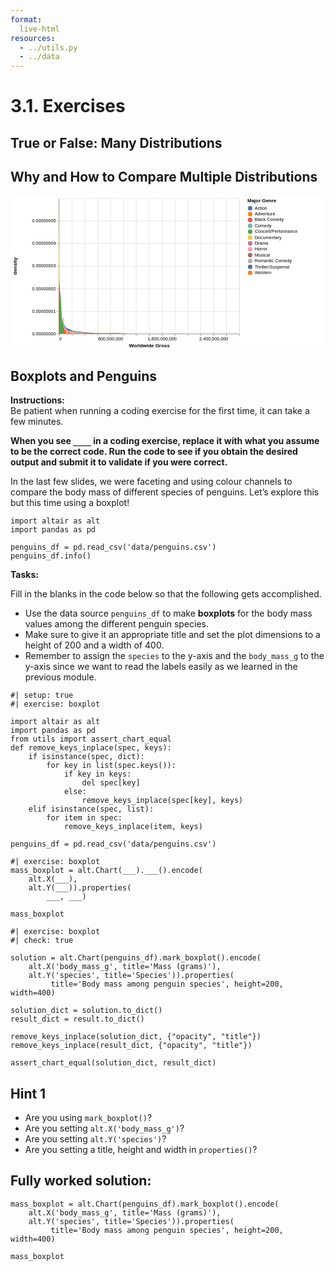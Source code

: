 ```yaml
---
format:
  live-html
resources:
  - ../utils.py
  - ../data
---
```


<script src='../../src/quiz.js'></script>  <!-- Only needed once per page -->

# 3.1. Exercises

## True or False: Many Distributions

<div id='mcq1'></div> 
<script>
    generateQuiz(
        'mcq1', 
        'True or False',  
        'Using a bar plot to display a statistic like the mean, is an effective way to compare quantitative dataframe columns.', 
        { 
        'True': 'This hinders us from seeing any variation in the data and can be problematic and cause us to draw incorrect conclusions.',
        'False': ''
        },
        'False',  
    );
</script>

<div id='mcq2'></div> 
<script>
    generateQuiz(
        'mcq2',
        'True or False',
        'We can sort boxplots by their median value within an Altair plot by specifying sort=‘median’.',
        {
        'True': 'We have to first use `pandas` to sort the categorical dataframe column’s mean values outside of the `alt.Chart()`.',
        'False': 'You remembered that we must do this first before making the plot!'
        },
        'False',
    );
</script>

## Why and How to Compare Multiple Distributions

<div id='mcq3'></div> 
<script>
    generateQuiz(
        'mcq3',
        'Question 1',
        'When comparing the value counts of certain dataframe columns, why can it be extremely difficult to obtain meaningful insights from density plots such as the one below?',
        {
        'There are too many records.': 'Having a lot of observations has no impact on a density plot.',
        'The majority of the observations lie on the left side of the plot making the values and genres difficult to observe.': '',
        'There are too many columns being plotted.': 'We are only plotting one column from a dataframe so this should not matter.',
        'The x-axis tend to display too many values without reason.': 'If our plot includes the axis to the length shown, there are records for the values but they are so close to 0, that they cannot be identified.'
        },
        'The majority of the observations lie on the left side of the plot making the values and genres difficult to observe.',
    );
</script>


<?xml version="1.0" encoding="utf-8"?>


<svg xmlns="http://www.w3.org/2000/svg" xmlns:xlink="http://www.w3.org/1999/xlink" version="1.1" class="marks" width="698" height="342" viewBox="0 0 698 342"><rect width="698" height="342" fill="white"/><g fill="none" stroke-miterlimit="10" transform="translate(107,5)"><g class="mark-group role-frame root" role="graphics-object" aria-roledescription="group mark container"><g transform="translate(0,0)"><path class="background" aria-hidden="true" d="M0.5,0.5h400v300h-400Z" stroke="#ddd"/><g><g class="mark-group role-axis" aria-hidden="true"><g transform="translate(0.5,300.5)"><path class="background" aria-hidden="true" d="M0,0h0v0h0Z" pointer-events="none"/><g><g class="mark-rule role-axis-grid" pointer-events="none"><line transform="translate(0,-300)" x2="0" y2="300" stroke="#ddd" stroke-width="1" opacity="1"/><line transform="translate(29,-300)" x2="0" y2="300" stroke="#ddd" stroke-width="1" opacity="1"/><line transform="translate(57,-300)" x2="0" y2="300" stroke="#ddd" stroke-width="1" opacity="1"/><line transform="translate(86,-300)" x2="0" y2="300" stroke="#ddd" stroke-width="1" opacity="1"/><line transform="translate(114,-300)" x2="0" y2="300" stroke="#ddd" stroke-width="1" opacity="1"/><line transform="translate(143,-300)" x2="0" y2="300" stroke="#ddd" stroke-width="1" opacity="1"/><line transform="translate(171,-300)" x2="0" y2="300" stroke="#ddd" stroke-width="1" opacity="1"/><line transform="translate(200,-300)" x2="0" y2="300" stroke="#ddd" stroke-width="1" opacity="1"/><line transform="translate(229,-300)" x2="0" y2="300" stroke="#ddd" stroke-width="1" opacity="1"/><line transform="translate(257,-300)" x2="0" y2="300" stroke="#ddd" stroke-width="1" opacity="1"/><line transform="translate(286,-300)" x2="0" y2="300" stroke="#ddd" stroke-width="1" opacity="1"/><line transform="translate(314,-300)" x2="0" y2="300" stroke="#ddd" stroke-width="1" opacity="1"/><line transform="translate(343,-300)" x2="0" y2="300" stroke="#ddd" stroke-width="1" opacity="1"/><line transform="translate(371,-300)" x2="0" y2="300" stroke="#ddd" stroke-width="1" opacity="1"/><line transform="translate(400,-300)" x2="0" y2="300" stroke="#ddd" stroke-width="1" opacity="1"/></g></g><path class="foreground" aria-hidden="true" d="" pointer-events="none" display="none"/></g></g><g class="mark-group role-axis" aria-hidden="true"><g transform="translate(0.5,0.5)"><path class="background" aria-hidden="true" d="M0,0h0v0h0Z" pointer-events="none"/><g><g class="mark-rule role-axis-grid" pointer-events="none"><line transform="translate(0,300)" x2="400" y2="0" stroke="#ddd" stroke-width="1" opacity="1"/><line transform="translate(0,250)" x2="400" y2="0" stroke="#ddd" stroke-width="1" opacity="1"/><line transform="translate(0,200)" x2="400" y2="0" stroke="#ddd" stroke-width="1" opacity="1"/><line transform="translate(0,150)" x2="400" y2="0" stroke="#ddd" stroke-width="1" opacity="1"/><line transform="translate(0,100)" x2="400" y2="0" stroke="#ddd" stroke-width="1" opacity="1"/><line transform="translate(0,50)" x2="400" y2="0" stroke="#ddd" stroke-width="1" opacity="1"/></g></g><path class="foreground" aria-hidden="true" d="" pointer-events="none" display="none"/></g></g><g class="mark-group role-axis" role="graphics-symbol" aria-roledescription="axis" aria-label="X-axis titled 'Worldwide Gross' for a linear scale with values from 0 to 2,800,000,000"><g transform="translate(0.5,300.5)"><path class="background" aria-hidden="true" d="M0,0h0v0h0Z" pointer-events="none"/><g><g class="mark-rule role-axis-tick" pointer-events="none"><line transform="translate(0,0)" x2="0" y2="5" stroke="#888" stroke-width="1" opacity="1"/><line transform="translate(29,0)" x2="0" y2="5" stroke="#888" stroke-width="1" opacity="1"/><line transform="translate(57,0)" x2="0" y2="5" stroke="#888" stroke-width="1" opacity="1"/><line transform="translate(86,0)" x2="0" y2="5" stroke="#888" stroke-width="1" opacity="1"/><line transform="translate(114,0)" x2="0" y2="5" stroke="#888" stroke-width="1" opacity="1"/><line transform="translate(143,0)" x2="0" y2="5" stroke="#888" stroke-width="1" opacity="1"/><line transform="translate(171,0)" x2="0" y2="5" stroke="#888" stroke-width="1" opacity="1"/><line transform="translate(200,0)" x2="0" y2="5" stroke="#888" stroke-width="1" opacity="1"/><line transform="translate(229,0)" x2="0" y2="5" stroke="#888" stroke-width="1" opacity="1"/><line transform="translate(257,0)" x2="0" y2="5" stroke="#888" stroke-width="1" opacity="1"/><line transform="translate(286,0)" x2="0" y2="5" stroke="#888" stroke-width="1" opacity="1"/><line transform="translate(314,0)" x2="0" y2="5" stroke="#888" stroke-width="1" opacity="1"/><line transform="translate(343,0)" x2="0" y2="5" stroke="#888" stroke-width="1" opacity="1"/><line transform="translate(371,0)" x2="0" y2="5" stroke="#888" stroke-width="1" opacity="1"/><line transform="translate(400,0)" x2="0" y2="5" stroke="#888" stroke-width="1" opacity="1"/></g><g class="mark-text role-axis-label" pointer-events="none"><text text-anchor="start" transform="translate(0,15)" font-family="sans-serif" font-size="10px" fill="#000" opacity="1">0</text><text text-anchor="middle" transform="translate(28.57142857142857,15)" font-family="sans-serif" font-size="10px" fill="#000" opacity="0">200,000,000</text><text text-anchor="middle" transform="translate(57.14285714285714,15)" font-family="sans-serif" font-size="10px" fill="#000" opacity="0">400,000,000</text><text text-anchor="middle" transform="translate(85.71428571428571,15)" font-family="sans-serif" font-size="10px" fill="#000" opacity="0">600,000,000</text><text text-anchor="middle" transform="translate(114.28571428571428,15)" font-family="sans-serif" font-size="10px" fill="#000" opacity="1">800,000,000</text><text text-anchor="middle" transform="translate(142.85714285714286,15)" font-family="sans-serif" font-size="10px" fill="#000" opacity="0">1,000,000,000</text><text text-anchor="middle" transform="translate(171.42857142857142,15)" font-family="sans-serif" font-size="10px" fill="#000" opacity="0">1,200,000,000</text><text text-anchor="middle" transform="translate(200,15)" font-family="sans-serif" font-size="10px" fill="#000" opacity="0">1,400,000,000</text><text text-anchor="middle" transform="translate(228.57142857142856,15)" font-family="sans-serif" font-size="10px" fill="#000" opacity="1">1,600,000,000</text><text text-anchor="middle" transform="translate(257.14285714285717,15)" font-family="sans-serif" font-size="10px" fill="#000" opacity="0">1,800,000,000</text><text text-anchor="middle" transform="translate(285.7142857142857,15)" font-family="sans-serif" font-size="10px" fill="#000" opacity="0">2,000,000,000</text><text text-anchor="middle" transform="translate(314.2857142857143,15)" font-family="sans-serif" font-size="10px" fill="#000" opacity="0">2,200,000,000</text><text text-anchor="middle" transform="translate(342.85714285714283,15)" font-family="sans-serif" font-size="10px" fill="#000" opacity="1">2,400,000,000</text><text text-anchor="middle" transform="translate(371.42857142857144,15)" font-family="sans-serif" font-size="10px" fill="#000" opacity="0">2,600,000,000</text><text text-anchor="end" transform="translate(400,15)" font-family="sans-serif" font-size="10px" fill="#000" opacity="0">2,800,000,000</text></g><g class="mark-rule role-axis-domain" pointer-events="none"><line transform="translate(0,0)" x2="400" y2="0" stroke="#888" stroke-width="1" opacity="1"/></g><g class="mark-text role-axis-title" pointer-events="none"><text text-anchor="middle" transform="translate(200,30)" font-family="sans-serif" font-size="11px" font-weight="bold" fill="#000" opacity="1">Worldwide
Gross</text></g></g><path class="foreground" aria-hidden="true" d="" pointer-events="none" display="none"/></g></g><g class="mark-group role-axis" role="graphics-symbol" aria-roledescription="axis" aria-label="Y-axis titled 'density' for a linear scale with values from 0.00000000 to 0.00000006"><g transform="translate(0.5,0.5)"><path class="background" aria-hidden="true" d="M0,0h0v0h0Z" pointer-events="none"/><g><g class="mark-rule role-axis-tick" pointer-events="none"><line transform="translate(0,300)" x2="-5" y2="0" stroke="#888" stroke-width="1" opacity="1"/><line transform="translate(0,250)" x2="-5" y2="0" stroke="#888" stroke-width="1" opacity="1"/><line transform="translate(0,200)" x2="-5" y2="0" stroke="#888" stroke-width="1" opacity="1"/><line transform="translate(0,150)" x2="-5" y2="0" stroke="#888" stroke-width="1" opacity="1"/><line transform="translate(0,100)" x2="-5" y2="0" stroke="#888" stroke-width="1" opacity="1"/><line transform="translate(0,50)" x2="-5" y2="0" stroke="#888" stroke-width="1" opacity="1"/></g><g class="mark-text role-axis-label" pointer-events="none"><text text-anchor="end" transform="translate(-7,303)" font-family="sans-serif" font-size="10px" fill="#000" opacity="1">0.00000000</text><text text-anchor="end" transform="translate(-7,252.99999999999997)" font-family="sans-serif" font-size="10px" fill="#000" opacity="1">0.00000001</text><text text-anchor="end" transform="translate(-7,203)" font-family="sans-serif" font-size="10px" fill="#000" opacity="1">0.00000002</text><text text-anchor="end" transform="translate(-7,153)" font-family="sans-serif" font-size="10px" fill="#000" opacity="1">0.00000003</text><text text-anchor="end" transform="translate(-7,102.99999999999997)" font-family="sans-serif" font-size="10px" fill="#000" opacity="1">0.00000004</text><text text-anchor="end" transform="translate(-7,52.999999999999986)" font-family="sans-serif" font-size="10px" fill="#000" opacity="1">0.00000005</text></g><g class="mark-rule role-axis-domain" pointer-events="none"><line transform="translate(0,300)" x2="0" y2="-300" stroke="#888" stroke-width="1" opacity="1"/></g><g class="mark-text role-axis-title" pointer-events="none"><text text-anchor="middle" transform="translate(-91,150) rotate(-90) translate(0,-2)" font-family="sans-serif" font-size="11px" font-weight="bold" fill="#000" opacity="1">density</text></g></g><path class="foreground" aria-hidden="true" d="" pointer-events="none" display="none"/></g></g><g class="mark-group role-scope pathgroup" role="graphics-object" aria-roledescription="group mark container"><g transform="translate(0,0)"><path class="background" aria-hidden="true" d="M0,0h400v300h-400Z"/><g><g class="mark-area role-mark marks" role="graphics-object" aria-roledescription="area mark container"><path aria-label="Major Genre: Drama; Worldwide Gross: 0; density: 1.44424720047e-8" role="graphics-symbol" aria-roledescription="area mark" d="M0,227.78763997655835L4.5309174514285715,260.5435171237179L9.061834902857143,281.62660249010924L13.592752354285711,290.92105336081L18.123669805714286,293.6775016427389L22.654587257142857,296.23806738826926L27.185504708571422,297.9418533945787L31.716422160000008,297.5390291148264L36.24733961142857,298.6201853864766L40.77825706285714,299.3653273939833L45.309174514285715,298.8111042263535L49.84009196571429,299.2853816706925L54.371009417142844,299.63689836851955L58.90192686857143,299.7793933873255L63.432844320000015,299.92144350803585L67.96376177142857,299.8094912328355L72.49467922285714,299.8325724583856L77.02559667428572,299.9603750296905L81.55651412571429,299.9995176376596L86.08743157714285,299.8424280446291L90.61834902857143,299.9652788421899L95.14926648000001,299.84922502557475L99.68018393142857,299.58470017735266L104.21110138285717,299.9839037082034L108.74201883428569,299.99444989899456L113.27293628571428,299.7843360491982L113.27293628571428,300L108.74201883428569,300L104.21110138285717,300L99.68018393142857,300L95.14926648000001,300L90.61834902857143,300L86.08743157714285,300L81.55651412571429,300L77.02559667428572,300L72.49467922285714,300L67.96376177142857,300L63.432844320000015,300L58.90192686857143,300L54.371009417142844,300L49.84009196571429,300L45.309174514285715,300L40.77825706285714,300L36.24733961142857,300L31.716422160000008,300L27.185504708571422,300L22.654587257142857,300L18.123669805714286,300L13.592752354285711,300L9.061834902857143,300L4.5309174514285715,300L0,300Z" fill="#b279a2"/></g></g><path class="foreground" aria-hidden="true" d="" display="none"/></g><g transform="translate(0,0)"><path class="background" aria-hidden="true" d="M0,0h400v300h-400Z"/><g><g class="mark-area role-mark marks" role="graphics-object" aria-roledescription="area mark container"><path aria-label="Major Genre: Comedy; Worldwide Gross: 0; density: 8.52802226222e-9" role="graphics-symbol" aria-roledescription="area mark" d="M0,257.35988868891604L3.545688182857143,251.0040046902376L7.091376365714286,271.18843062613087L10.637064548571429,283.46497304578224L14.182752731428572,289.39359588007784L17.728440914285713,292.9477420146153L21.274129097142858,293.25704947149427L24.819817280000002,292.6969793063541L28.365505462857143,295.1691500129199L31.91119364571428,297.33572233348417L35.456881828571426,297.9538253116325L39.00257001142857,297.7182807662953L42.548258194285715,297.59978101374304L46.09394637714285,298.50721815405865L49.639634560000005,298.7464796703493L53.185322742857146,299.3716550403724L56.73101092571429,299.6078073024964L60.27669910857144,299.3869963313005L63.82238729142856,299.2600562224332L67.36807547428572,299.00023774819795L70.91376365714285,299.17141402520036L74.45945184,299.3649031871381L78.00514002285713,299.67707249657303L81.5508282057143,299.7618696234897L85.09651638857143,299.6929981582983L88.64220457142858,299.7454513023682L88.64220457142858,300L85.09651638857143,300L81.5508282057143,300L78.00514002285713,300L74.45945184,300L70.91376365714285,300L67.36807547428572,300L63.82238729142856,300L60.27669910857144,300L56.73101092571429,300L53.185322742857146,300L49.639634560000005,300L46.09394637714285,300L42.548258194285715,300L39.00257001142857,300L35.456881828571426,300L31.91119364571428,300L28.365505462857143,300L24.819817280000002,300L21.274129097142858,300L17.728440914285713,300L14.182752731428572,300L10.637064548571429,300L7.091376365714286,300L3.545688182857143,300L0,300Z" fill="#72b7b2"/></g></g><path class="foreground" aria-hidden="true" d="" display="none"/></g><g transform="translate(0,0)"><path class="background" aria-hidden="true" d="M0,0h400v300h-400Z"/><g><g class="mark-area role-mark marks" role="graphics-object" aria-roledescription="area mark container"><path aria-label="Major Genre: Musical; Worldwide Gross: 0; density: 6.06143341112e-9" role="graphics-symbol" aria-roledescription="area mark" d="M0,269.6928329443893L2.305582462857143,265.89786802245163L4.611164925714286,266.9840974395593L6.916747388571428,271.74742391367965L9.222329851428572,277.90216401408463L11.527912314285715,283.5638178835023L13.833494777142857,287.76613020706554L16.139077240000002,290.2453656909139L18.444659702857145,291.2413891205432L20.750242165714287,291.40497762008965L23.05582462857143,291.51001349651386L25.36140709142857,292.05541324741404L27.666989554285713,293.10240552828805L29.972572017142856,294.3998887046243L32.278154480000005,295.59943592855103L34.58373694285714,296.4416085539748L36.88931940571429,296.8764163932298L39.194901868571435,297.0657202588026L41.500484331428574,297.26238439021495L43.80606679428571,297.6408145712951L46.11164925714286,298.18378528871744L48.41723171999999,298.7072932813438L50.72281418285714,299.01212966042976L53.028396645714295,299.04311110642084L55.33397910857143,298.9296410012533L57.63956157142858,298.87888874589345L57.63956157142858,300L55.33397910857143,300L53.028396645714295,300L50.72281418285714,300L48.41723171999999,300L46.11164925714286,300L43.80606679428571,300L41.500484331428574,300L39.194901868571435,300L36.88931940571429,300L34.58373694285714,300L32.278154480000005,300L29.972572017142856,300L27.666989554285713,300L25.36140709142857,300L23.05582462857143,300L20.750242165714287,300L18.444659702857145,300L16.139077240000002,300L13.833494777142857,300L11.527912314285715,300L9.222329851428572,300L6.916747388571428,300L4.611164925714286,300L2.305582462857143,300L0,300Z" fill="#9d755d"/></g></g><path class="foreground" aria-hidden="true" d="" display="none"/></g><g transform="translate(0,0)"><path class="background" aria-hidden="true" d="M0,0h400v300h-400Z"/><g><g class="mark-area role-mark marks" role="graphics-object" aria-roledescription="area mark container"><path aria-label="Major Genre: Thriller/Suspense; Worldwide Gross: 0; density: 7.32819297617e-9" role="graphics-symbol" aria-roledescription="area mark" d="M0,263.35903511915495L10.530742600000002,278.70949084360245L21.061485200000003,294.60026288038654L31.5922278,296.5956132480385L42.12297040000001,298.3140776726223L52.653713,299.4438843096835L63.1844556,299.8417208691465L73.7151982,299.854958580544L84.24594080000001,299.99980247312976L94.7766834,299.644243968835L105.307426,299.45632825966305L115.8381686,299.9726650675178L126.3689112,299.999999990627L136.8996538,300L147.4303964,300L157.961139,300L168.49188160000003,300L179.02262420000002,300L189.5533668,300L200.08410940000002,300L210.614852,300L221.1455946,300L231.6763372,300L242.2070798,299.9999999999845L252.7378224,299.9990169452095L263.268565,299.60818930857033L263.268565,300L252.7378224,300L242.2070798,300L231.6763372,300L221.1455946,300L210.614852,300L200.08410940000002,300L189.5533668,300L179.02262420000002,300L168.49188160000003,300L157.961139,300L147.4303964,300L136.8996538,300L126.3689112,300L115.8381686,300L105.307426,300L94.7766834,300L84.24594080000001,300L73.7151982,300L63.1844556,300L52.653713,300L42.12297040000001,300L31.5922278,300L21.061485200000003,300L10.530742600000002,300L0,300Z" fill="#4c78a8"/></g></g><path class="foreground" aria-hidden="true" d="" display="none"/></g><g transform="translate(0,0)"><path class="background" aria-hidden="true" d="M0,0h400v300h-400Z"/><g><g class="mark-area role-mark marks" role="graphics-object" aria-roledescription="area mark container"><path aria-label="Major Genre: Adventure; Worldwide Gross: 0; density: 2.02187847231e-9" role="graphics-symbol" aria-roledescription="area mark" d="M0,289.8906076384335L6.474441857142857,287.4975933196307L12.948883714285714,287.48138252419983L19.42332557142857,289.27331543831014L25.897767428571427,291.5360719253615L32.372209285714284,293.33967742431884L38.84665114285714,294.49386651335465L45.321093000000005,295.25675399087146L51.795534857142854,295.9684475924111L58.26997671428571,296.77538269764517L64.74441857142857,297.5497716893814L71.21886042857143,298.1065600767519L77.69330228571428,298.43902350754087L84.16774414285715,298.65986274151453L90.64218600000001,298.8188008782915L97.11662785714286,298.8710425827516L103.59106971428571,298.77553908911057L110.06551157142856,298.5794482497719L116.53995342857142,298.39930095457885L123.0143952857143,298.33807310746624L129.48883714285714,298.4433701561111L135.963279,298.69839575409L142.43772085714286,299.02041702035956L148.9121627142857,299.31537664927583L155.38660457142856,299.54452279294173L161.86104642857143,299.71664603669086L161.86104642857143,300L155.38660457142856,300L148.9121627142857,300L142.43772085714286,300L135.963279,300L129.48883714285714,300L123.0143952857143,300L116.53995342857142,300L110.06551157142856,300L103.59106971428571,300L97.11662785714286,300L90.64218600000001,300L84.16774414285715,300L77.69330228571428,300L71.21886042857143,300L64.74441857142857,300L58.26997671428571,300L51.795534857142854,300L45.321093000000005,300L38.84665114285714,300L32.372209285714284,300L25.897767428571427,300L19.42332557142857,300L12.948883714285714,300L6.474441857142857,300L0,300Z" fill="#f58518"/></g></g><path class="foreground" aria-hidden="true" d="" display="none"/></g><g transform="translate(0,0)"><path class="background" aria-hidden="true" d="M0,0h400v300h-400Z"/><g><g class="mark-area role-mark marks" role="graphics-object" aria-roledescription="area mark container"><path aria-label="Major Genre: Action; Worldwide Gross: 0; density: 3.7716362804e-9" role="graphics-symbol" aria-roledescription="area mark" d="M0,281.14181859797947L15.816522851428571,286.3630539505048L31.633045702857142,294.21031536935493L47.44956855428571,296.32277091386294L63.266091405714285,297.9024805806831L79.08261425714286,299.2989583663021L94.89913710857142,299.77451130200507L110.71565996000001,299.61868789203953L126.53218281142857,299.8639526341454L142.34870566285713,299.88153783356876L158.16522851428573,299.9897039491015L173.98175136571427,299.99999978549624L189.79827421714285,300L205.61479706857142,300L221.43131992000002,300L237.24784277142854,300L253.06436562285714,300L268.88088847428577,300L284.69741132571426,300L300.51393417714286,300L316.33045702857146,300L332.14697988,300L347.96350273142855,300L363.7800255828571,299.99999999496043L379.5965484342857,299.99822698096756L395.4130712857143,299.87483400409104L395.4130712857143,300L379.5965484342857,300L363.7800255828571,300L347.96350273142855,300L332.14697988,300L316.33045702857146,300L300.51393417714286,300L284.69741132571426,300L268.88088847428577,300L253.06436562285714,300L237.24784277142854,300L221.43131992000002,300L205.61479706857142,300L189.79827421714285,300L173.98175136571427,300L158.16522851428573,300L142.34870566285713,300L126.53218281142857,300L110.71565996000001,300L94.89913710857142,300L79.08261425714286,300L63.266091405714285,300L47.44956855428571,300L31.633045702857142,300L15.816522851428571,300L0,300Z" fill="#4c78a8"/></g></g><path class="foreground" aria-hidden="true" d="" display="none"/></g><g transform="translate(0,0)"><path class="background" aria-hidden="true" d="M0,0h400v300h-400Z"/><g><g class="mark-area role-mark marks" role="graphics-object" aria-roledescription="area mark container"><path aria-label="Major Genre: Romantic Comedy; Worldwide Gross: 0; density: 5.9563842043e-9" role="graphics-symbol" aria-roledescription="area mark" d="M0,270.21807897849L2.648,265.43656567568956L5.296,267.8727819923353L7.944,274.7407102032084L10.592,281.8359430862L13.239999999999998,286.99995358460416L15.888,290.2271849505979L18.536,292.18491702776845L21.184,293.3512331320155L23.832,293.9728562850058L26.479999999999997,294.2656291523244L29.128,294.5015361687678L31.776,294.86022365088195L34.424,295.284352807232L37.072,295.6540779785503L39.72,295.98932391950945L42.368,296.32653240122994L45.016,296.5756600758668L47.664,296.66755920503726L50.312,296.77057398260166L52.959999999999994,297.193666465395L55.608000000000004,297.99027652505305L58.256,298.82090321858004L60.904,299.32846282216383L63.552,299.4891190065545L66.2,299.52542986475737L66.2,300L63.552,300L60.904,300L58.256,300L55.608000000000004,300L52.959999999999994,300L50.312,300L47.664,300L45.016,300L42.368,300L39.72,300L37.072,300L34.424,300L31.776,300L29.128,300L26.479999999999997,300L23.832,300L21.184,300L18.536,300L15.888,300L13.239999999999998,300L10.592,300L7.944,300L5.296,300L2.648,300L0,300Z" fill="#bab0ac"/></g></g><path class="foreground" aria-hidden="true" d="" display="none"/></g><g transform="translate(0,0)"><path class="background" aria-hidden="true" d="M0,0h400v300h-400Z"/><g><g class="mark-area role-mark marks" role="graphics-object" aria-roledescription="area mark container"><path aria-label="Major Genre: Horror; Worldwide Gross: 0; density: 8.01575942079e-9" role="graphics-symbol" aria-roledescription="area mark" d="M0,259.9212028960269L3.343175434285714,243.25982342498887L6.686350868571428,263.469537691571L10.029526302857143,279.99570318102013L13.372701737142856,286.57743806243184L16.715877171428573,289.43539778152854L20.059052605714285,293.68290884620296L23.40222804,294.7650062414786L26.745403474285713,294.7016919943395L30.088578908571428,295.66405233157803L33.43175434285715,297.8172096295773L36.77492977714286,298.92639553782396L40.11810521142857,299.82849782680927L43.46128064571428,299.98364071612343L46.80445608,299.7801234383062L50.147631514285706,299.44856153833973L53.490806948571425,299.68043459851L56.83398238285714,299.4644364894259L60.177157817142856,299.70311426993874L63.520333251428575,299.81747063472164L66.8635086857143,299.4589624215067L70.20668411999999,299.748487306465L73.54985955428572,299.9837861435889L76.89303498857144,299.989428211052L80.23621042285714,299.79653303105505L83.57938585714285,299.45225434870093L83.57938585714285,300L80.23621042285714,300L76.89303498857144,300L73.54985955428572,300L70.20668411999999,300L66.8635086857143,300L63.520333251428575,300L60.177157817142856,300L56.83398238285714,300L53.490806948571425,300L50.147631514285706,300L46.80445608,300L43.46128064571428,300L40.11810521142857,300L36.77492977714286,300L33.43175434285715,300L30.088578908571428,300L26.745403474285713,300L23.40222804,300L20.059052605714285,300L16.715877171428573,300L13.372701737142856,300L10.029526302857143,300L6.686350868571428,300L3.343175434285714,300L0,300Z" fill="#ff9da6"/></g></g><path class="foreground" aria-hidden="true" d="" display="none"/></g><g transform="translate(0,0)"><path class="background" aria-hidden="true" d="M0,0h400v300h-400Z"/><g><g class="mark-area role-mark marks" role="graphics-object" aria-roledescription="area mark container"><path aria-label="Major Genre: Western; Worldwide Gross: 14873; density: 1.50362976487e-8" role="graphics-symbol" aria-roledescription="area mark" d="M0.0021247142857142858,224.81851175639844L2.426039725714286,218.97486130691007L4.849954737142858,256.4355252758361L7.273869748571428,277.11540972670383L9.697784760000001,282.4852648517087L12.121699771428572,290.2082340004865L14.545614782857141,291.28002605253937L16.969529794285716,295.17848502885937L19.39344480571429,299.4134691503748L21.817359817142858,299.9855363564461L24.24127482857143,299.99992864617354L26.665189839999996,299.99999993032117L29.089104851428573,299.99999999998664L31.513019862857146,300L33.93693487428572,300L36.36084988571429,300L38.78476489714286,300L41.20867990857143,300L43.63259492,300L46.05650993142857,299.99999999999943L48.48042494285715,299.99999999523374L50.90433995428572,299.99999209154777L53.32825496571429,299.9974737848801L55.75216997714286,299.8446496072872L58.17608498857142,298.16084822499323L60.6,295.8083407005724L60.6,300L58.17608498857142,300L55.75216997714286,300L53.32825496571429,300L50.90433995428572,300L48.48042494285715,300L46.05650993142857,300L43.63259492,300L41.20867990857143,300L38.78476489714286,300L36.36084988571429,300L33.93693487428572,300L31.513019862857146,300L29.089104851428573,300L26.665189839999996,300L24.24127482857143,300L21.817359817142858,300L19.39344480571429,300L16.969529794285716,300L14.545614782857141,300L12.121699771428572,300L9.697784760000001,300L7.273869748571428,300L4.849954737142858,300L2.426039725714286,300L0.0021247142857142858,300Z" fill="#f58518"/></g></g><path class="foreground" aria-hidden="true" d="" display="none"/></g><g transform="translate(0,0)"><path class="background" aria-hidden="true" d="M0,0h400v300h-400Z"/><g><g class="mark-area role-mark marks" role="graphics-object" aria-roledescription="area mark container"><path aria-label="Major Genre: Documentary; Worldwide Gross: 0; density: 5.50885628936e-8" role="graphics-symbol" aria-roledescription="area mark" d="M0,24.557185532192214L1.270940097142857,169.51917784392845L2.541880194285714,247.24676230457746L3.812820291428571,284.8847729355303L5.083760388571428,286.4172617402167L6.354700485714286,299.45112355179805L7.625640582857142,294.7656007531655L8.896580680000001,292.0499112596568L10.167520777142856,290.07254334029506L11.438460874285711,297.16916057259635L12.709400971428572,299.9870327935237L13.980341068571429,299.9999990616756L15.251281165714284,299.99998509717886L16.522221262857144,299.92678035094696L17.793161360000003,294.3176097799086L19.064101457142854,293.03407665208556L20.335041554285713,299.8651128576508L21.60598165142857,299.9999587421452L22.876921748571423,299.99999999980065L24.14786184571429,300L25.418801942857144,300L26.689742040000002,299.99999999999994L27.960682137142857,299.9999999169084L29.231622234285716,299.9973503006987L30.502562331428567,298.6653104733317L31.773502428571426,289.3804004682371L31.773502428571426,300L30.502562331428567,300L29.231622234285716,300L27.960682137142857,300L26.689742040000002,300L25.418801942857144,300L24.14786184571429,300L22.876921748571423,300L21.60598165142857,300L20.335041554285713,300L19.064101457142854,300L17.793161360000003,300L16.522221262857144,300L15.251281165714284,300L13.980341068571429,300L12.709400971428572,300L11.438460874285711,300L10.167520777142856,300L8.896580680000001,300L7.625640582857142,300L6.354700485714286,300L5.083760388571428,300L3.812820291428571,300L2.541880194285714,300L1.270940097142857,300L0,300Z" fill="#eeca3b"/></g></g><path class="foreground" aria-hidden="true" d="" display="none"/></g><g transform="translate(0,0)"><path class="background" aria-hidden="true" d="M0,0h400v300h-400Z"/><g><g class="mark-area role-mark marks" role="graphics-object" aria-roledescription="area mark container"><path aria-label="Major Genre: Black Comedy; Worldwide Gross: 0; density: 1.88096173928e-8" role="graphics-symbol" aria-roledescription="area mark" d="M0,205.95191303584903L0.9338042000000001,184.0810696071579L1.8676084000000002,189.0801482765057L2.8014126,206.09565095532326L3.7352168000000003,223.54909431688498L4.669021,244.11101400250965L5.6028252,267.5562672255279L6.536629400000001,285.5154166462481L7.470433600000001,293.2194662622639L8.4042378,292.51625398343856L9.338042,288.40739797709534L10.2718462,286.1539773042876L11.2056504,287.5342524014603L12.1394546,291.0680304084181L13.073258800000001,295.0435152217151L14.007063,298.0500864492792L14.940867200000001,299.4943178495217L15.8746714,299.9167584950028L16.8084756,299.9913980562823L17.7422798,299.9984392089221L18.676084,299.98564870404476L19.6098882,299.87497357558766L20.5436924,299.32593236905876L21.477496600000006,297.7543151277634L22.4113008,295.3768709023329L23.345105,294.1188116243428L23.345105,300L22.4113008,300L21.477496600000006,300L20.5436924,300L19.6098882,300L18.676084,300L17.7422798,300L16.8084756,300L15.8746714,300L14.940867200000001,300L14.007063,300L13.073258800000001,300L12.1394546,300L11.2056504,300L10.2718462,300L9.338042,300L8.4042378,300L7.470433600000001,300L6.536629400000001,300L5.6028252,300L4.669021,300L3.7352168000000003,300L2.8014126,300L1.8676084000000002,300L0.9338042000000001,300L0,300Z" fill="#e45756"/></g></g><path class="foreground" aria-hidden="true" d="" display="none"/></g><g transform="translate(0,0)"><path class="background" aria-hidden="true" d="M0,0h400v300h-400Z"/><g><g class="mark-area role-mark marks" role="graphics-object" aria-roledescription="area mark container"><path aria-label="Major Genre: Concert/Performance; Worldwide Gross: 2255000; density: 1.08094342683e-8" role="graphics-symbol" aria-roledescription="area mark" d="M0.3221428571428571,245.95282865834523L0.7165816057142858,238.61798815798952L1.1110203542857144,231.51144505136992L1.5054591028571427,224.71511073781878L1.8998978514285714,218.51829951975117L2.2943366000000003,213.43434660035345L2.6887753485714283,210.0759016998447L3.0832140971428577,208.9436161540952L3.477652845714286,210.2398330575309L3.872091594285714,213.80680022060338L4.266530342857143,219.21395915028165L4.660969091428571,225.9308333882658L5.055407839999999,233.4789770663016L5.449846588571429,241.48332190622892L5.844285337142858,249.61651929835762L6.238724085714286,257.4980275017305L6.633162834285715,264.631542178887L7.027601582857143,270.4345412509959L7.422040331428572,274.3588958794115L7.816479080000001,276.055788355694L8.210917828571429,275.52034785843097L8.605356577142857,273.1600740813502L8.999795325714285,269.75537432611907L9.394234074285714,266.31167280684906L9.788672822857142,263.8358218858138L10.183111571428572,263.09825926822367L10.183111571428572,300L9.788672822857142,300L9.394234074285714,300L8.999795325714285,300L8.605356577142857,300L8.210917828571429,300L7.816479080000001,300L7.422040331428572,300L7.027601582857143,300L6.633162834285715,300L6.238724085714286,300L5.844285337142858,300L5.449846588571429,300L5.055407839999999,300L4.660969091428571,300L4.266530342857143,300L3.872091594285714,300L3.477652845714286,300L3.0832140971428577,300L2.6887753485714283,300L2.2943366000000003,300L1.8998978514285714,300L1.5054591028571427,300L1.1110203542857144,300L0.7165816057142858,300L0.3221428571428571,300Z" fill="#54a24b"/></g></g><path class="foreground" aria-hidden="true" d="" display="none"/></g></g><g class="mark-group role-legend" role="graphics-symbol" aria-roledescription="legend" aria-label="Symbol legend titled 'Major Genre' for fill color with 12 values: Action, Adventure, Black Comedy, Comedy, Concert/Performance, ending with Western"><g transform="translate(418,0)"><path class="background" aria-hidden="true" d="M0,0h168v170h-168Z" pointer-events="none"/><g><g class="mark-group role-legend-entry"><g transform="translate(0,16)"><path class="background" aria-hidden="true" d="M0,0h0v0h0Z" pointer-events="none"/><g><g class="mark-group role-scope" role="graphics-object" aria-roledescription="group mark container"><g transform="translate(0,0)"><path class="background" aria-hidden="true" d="M0,0h168v11h-168Z" pointer-events="none" opacity="1"/><g><g class="mark-symbol role-legend-symbol" pointer-events="none"><path transform="translate(6,6)" d="M5,0A5,5,0,1,1,-5,0A5,5,0,1,1,5,0" fill="#4c78a8" stroke-width="1.5" opacity="1"/></g><g class="mark-text role-legend-label" pointer-events="none"><text text-anchor="start" transform="translate(16,9)" font-family="sans-serif" font-size="10px" fill="#000" opacity="1">Action</text></g></g><path class="foreground" aria-hidden="true" d="" pointer-events="none" display="none"/></g><g transform="translate(0,13)"><path class="background" aria-hidden="true" d="M0,0h168v11h-168Z" pointer-events="none" opacity="1"/><g><g class="mark-symbol role-legend-symbol" pointer-events="none"><path transform="translate(6,6)" d="M5,0A5,5,0,1,1,-5,0A5,5,0,1,1,5,0" fill="#f58518" stroke-width="1.5" opacity="1"/></g><g class="mark-text role-legend-label" pointer-events="none"><text text-anchor="start" transform="translate(16,9)" font-family="sans-serif" font-size="10px" fill="#000" opacity="1">Adventure</text></g></g><path class="foreground" aria-hidden="true" d="" pointer-events="none" display="none"/></g><g transform="translate(0,26)"><path class="background" aria-hidden="true" d="M0,0h168v11h-168Z" pointer-events="none" opacity="1"/><g><g class="mark-symbol role-legend-symbol" pointer-events="none"><path transform="translate(6,6)" d="M5,0A5,5,0,1,1,-5,0A5,5,0,1,1,5,0" fill="#e45756" stroke-width="1.5" opacity="1"/></g><g class="mark-text role-legend-label" pointer-events="none"><text text-anchor="start" transform="translate(16,9)" font-family="sans-serif" font-size="10px" fill="#000" opacity="1">Black
Comedy</text></g></g><path class="foreground" aria-hidden="true" d="" pointer-events="none" display="none"/></g><g transform="translate(0,39)"><path class="background" aria-hidden="true" d="M0,0h168v11h-168Z" pointer-events="none" opacity="1"/><g><g class="mark-symbol role-legend-symbol" pointer-events="none"><path transform="translate(6,6)" d="M5,0A5,5,0,1,1,-5,0A5,5,0,1,1,5,0" fill="#72b7b2" stroke-width="1.5" opacity="1"/></g><g class="mark-text role-legend-label" pointer-events="none"><text text-anchor="start" transform="translate(16,9)" font-family="sans-serif" font-size="10px" fill="#000" opacity="1">Comedy</text></g></g><path class="foreground" aria-hidden="true" d="" pointer-events="none" display="none"/></g><g transform="translate(0,52)"><path class="background" aria-hidden="true" d="M0,0h168v11h-168Z" pointer-events="none" opacity="1"/><g><g class="mark-symbol role-legend-symbol" pointer-events="none"><path transform="translate(6,6)" d="M5,0A5,5,0,1,1,-5,0A5,5,0,1,1,5,0" fill="#54a24b" stroke-width="1.5" opacity="1"/></g><g class="mark-text role-legend-label" pointer-events="none"><text text-anchor="start" transform="translate(16,9)" font-family="sans-serif" font-size="10px" fill="#000" opacity="1">Concert/Performance</text></g></g><path class="foreground" aria-hidden="true" d="" pointer-events="none" display="none"/></g><g transform="translate(0,65)"><path class="background" aria-hidden="true" d="M0,0h168v11h-168Z" pointer-events="none" opacity="1"/><g><g class="mark-symbol role-legend-symbol" pointer-events="none"><path transform="translate(6,6)" d="M5,0A5,5,0,1,1,-5,0A5,5,0,1,1,5,0" fill="#eeca3b" stroke-width="1.5" opacity="1"/></g><g class="mark-text role-legend-label" pointer-events="none"><text text-anchor="start" transform="translate(16,9)" font-family="sans-serif" font-size="10px" fill="#000" opacity="1">Documentary</text></g></g><path class="foreground" aria-hidden="true" d="" pointer-events="none" display="none"/></g><g transform="translate(0,78)"><path class="background" aria-hidden="true" d="M0,0h168v11h-168Z" pointer-events="none" opacity="1"/><g><g class="mark-symbol role-legend-symbol" pointer-events="none"><path transform="translate(6,6)" d="M5,0A5,5,0,1,1,-5,0A5,5,0,1,1,5,0" fill="#b279a2" stroke-width="1.5" opacity="1"/></g><g class="mark-text role-legend-label" pointer-events="none"><text text-anchor="start" transform="translate(16,9)" font-family="sans-serif" font-size="10px" fill="#000" opacity="1">Drama</text></g></g><path class="foreground" aria-hidden="true" d="" pointer-events="none" display="none"/></g><g transform="translate(0,91)"><path class="background" aria-hidden="true" d="M0,0h168v11h-168Z" pointer-events="none" opacity="1"/><g><g class="mark-symbol role-legend-symbol" pointer-events="none"><path transform="translate(6,6)" d="M5,0A5,5,0,1,1,-5,0A5,5,0,1,1,5,0" fill="#ff9da6" stroke-width="1.5" opacity="1"/></g><g class="mark-text role-legend-label" pointer-events="none"><text text-anchor="start" transform="translate(16,9)" font-family="sans-serif" font-size="10px" fill="#000" opacity="1">Horror</text></g></g><path class="foreground" aria-hidden="true" d="" pointer-events="none" display="none"/></g><g transform="translate(0,104)"><path class="background" aria-hidden="true" d="M0,0h168v11h-168Z" pointer-events="none" opacity="1"/><g><g class="mark-symbol role-legend-symbol" pointer-events="none"><path transform="translate(6,6)" d="M5,0A5,5,0,1,1,-5,0A5,5,0,1,1,5,0" fill="#9d755d" stroke-width="1.5" opacity="1"/></g><g class="mark-text role-legend-label" pointer-events="none"><text text-anchor="start" transform="translate(16,9)" font-family="sans-serif" font-size="10px" fill="#000" opacity="1">Musical</text></g></g><path class="foreground" aria-hidden="true" d="" pointer-events="none" display="none"/></g><g transform="translate(0,117)"><path class="background" aria-hidden="true" d="M0,0h168v11h-168Z" pointer-events="none" opacity="1"/><g><g class="mark-symbol role-legend-symbol" pointer-events="none"><path transform="translate(6,6)" d="M5,0A5,5,0,1,1,-5,0A5,5,0,1,1,5,0" fill="#bab0ac" stroke-width="1.5" opacity="1"/></g><g class="mark-text role-legend-label" pointer-events="none"><text text-anchor="start" transform="translate(16,9)" font-family="sans-serif" font-size="10px" fill="#000" opacity="1">Romantic
Comedy</text></g></g><path class="foreground" aria-hidden="true" d="" pointer-events="none" display="none"/></g><g transform="translate(0,130)"><path class="background" aria-hidden="true" d="M0,0h168v11h-168Z" pointer-events="none" opacity="1"/><g><g class="mark-symbol role-legend-symbol" pointer-events="none"><path transform="translate(6,6)" d="M5,0A5,5,0,1,1,-5,0A5,5,0,1,1,5,0" fill="#4c78a8" stroke-width="1.5" opacity="1"/></g><g class="mark-text role-legend-label" pointer-events="none"><text text-anchor="start" transform="translate(16,9)" font-family="sans-serif" font-size="10px" fill="#000" opacity="1">Thriller/Suspense</text></g></g><path class="foreground" aria-hidden="true" d="" pointer-events="none" display="none"/></g><g transform="translate(0,143)"><path class="background" aria-hidden="true" d="M0,0h168v11h-168Z" pointer-events="none" opacity="1"/><g><g class="mark-symbol role-legend-symbol" pointer-events="none"><path transform="translate(6,6)" d="M5,0A5,5,0,1,1,-5,0A5,5,0,1,1,5,0" fill="#f58518" stroke-width="1.5" opacity="1"/></g><g class="mark-text role-legend-label" pointer-events="none"><text text-anchor="start" transform="translate(16,9)" font-family="sans-serif" font-size="10px" fill="#000" opacity="1">Western</text></g></g><path class="foreground" aria-hidden="true" d="" pointer-events="none" display="none"/></g></g></g><path class="foreground" aria-hidden="true" d="" pointer-events="none" display="none"/></g></g><g class="mark-text role-legend-title" pointer-events="none"><text text-anchor="start" transform="translate(0,9)" font-family="sans-serif" font-size="11px" font-weight="bold" fill="#000" opacity="1">Major
Genre</text></g></g><path class="foreground" aria-hidden="true" d="" pointer-events="none" display="none"/></g></g></g><path class="foreground" aria-hidden="true" d="" display="none"/></g></g></g></svg>


<div id='mcq4'></div> 
<script>
    generateQuiz(
        'mcq4',
        'Question 2',
        'Which of the following statistics is <strong>NOT</strong> displayed in a boxplot?',
        {
        'Mean': '',
        'Maximum': 'This is displayed at the end of the top (or right) whisker.',
        'Minimum': 'This is displayed at the end of the bottom (or left) whisker.',
        'Median': 'This is what the middle line in the box represents!'
        },
        'Mean',
    );
</script>

## Boxplots and Penguins


**Instructions:**    
Be patient when running a coding exercise for the first time, it can take a few minutes. 

**When you see `____` in a coding exercise, replace it with what you assume to be the correct code. Run the code to see if you obtain the desired output
and submit it to validate if you were correct.**


In the last few slides, we were faceting and using colour channels to compare the body mass of different species of penguins. Let's explore this but this time using a boxplot!


```pyodide
import altair as alt
import pandas as pd

penguins_df = pd.read_csv('data/penguins.csv')
penguins_df.info()
```

**Tasks:**

Fill in the blanks in the code below so that the following gets accomplished.

- Use the data source `penguins_df` to make **boxplots** for the body mass values among the different penguin species.
- Make sure to give it an appropriate title and set the plot dimensions to a height of 200 and a width of 400.
- Remember to assign the `species` to the y-axis and the `body_mass_g` to the y-axis since we want to read the labels easily as we learned in the previous module.

```pyodide
#| setup: true
#| exercise: boxplot

import altair as alt
import pandas as pd
from utils import assert_chart_equal 
def remove_keys_inplace(spec, keys):
    if isinstance(spec, dict):
        for key in list(spec.keys()):
            if key in keys:
                del spec[key]
            else:
                remove_keys_inplace(spec[key], keys)
    elif isinstance(spec, list):
        for item in spec:
            remove_keys_inplace(item, keys)

penguins_df = pd.read_csv('data/penguins.csv')
```

```pyodide
#| exercise: boxplot
mass_boxplot = alt.Chart(___).___().encode(
    alt.X(___),
    alt.Y(___)).properties(
        ___, ___)

mass_boxplot
```

```pyodide
#| exercise: boxplot
#| check: true

solution = alt.Chart(penguins_df).mark_boxplot().encode(
    alt.X('body_mass_g', title='Mass (grams)'),
    alt.Y('species', title='Species')).properties(
         title='Body mass among penguin species', height=200, width=400)

solution_dict = solution.to_dict()
result_dict = result.to_dict()

remove_keys_inplace(solution_dict, {"opacity", "title"})
remove_keys_inplace(result_dict, {"opacity", "title"})

assert_chart_equal(solution_dict, result_dict)
```

:::: { .hint exercise="boxplot"}
::: { .callout-note collapse="false"}

## Hint 1

- Are you using `mark_boxplot()`?
- Are you setting `alt.X('body_mass_g')`?
- Are you setting `alt.Y('species')`?
- Are you setting a title, height and width in `properties()`?

:::
::::

:::: { .solution exercise="boxplot" }
::: { .callout-tip collapse="false"}

## Fully worked solution:

```pyodide
mass_boxplot = alt.Chart(penguins_df).mark_boxplot().encode(
    alt.X('body_mass_g', title='Mass (grams)'),
    alt.Y('species', title='Species')).properties(
         title='Body mass among penguin species', height=200, width=400)

mass_boxplot
```

:::
::::


<div id='mcq5'></div> 
<script>
    generateQuiz(
        'mcq5',
        'Question 1',
        'Which species of penguin tend to have the most outliers?',
        {
        'Chinstrap': '',
        'Gentoo': 'The points on either side of the whiskers are indicative of outliers. Does the boxplot for the Gentoo species have these?',
        'Adelie': 'The points on either side of the whiskers are indicative of outliers. Does the boxplot for the Adelie species have these?'
        },
        'Chinstrap',
    );
</script>

<div id='mcq6'></div> 
<script>
    generateQuiz(
        'mcq6',
        'Question 2',
        'Which species of penguin tend to have the highest median?',
        {
        'Chinstrap': 'Not quite here.',
        'Gentoo': '',
        'Adelie': 'Unfortunately not this one!'
        },
        'Gentoo',
    );
</script>

<div id='mcq7'></div> 
<script>
    generateQuiz(
        'mcq7',
        'Question 3',
        'Which species of penguin tend to lowest maximum?',
        {
        'Chinstrap': '',
        'Gentoo': 'This one has the highest actually!',
        'Adelie': ''
        },
        'Chinstrap',
    );
</script>
